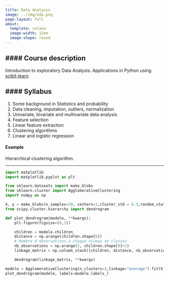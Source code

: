 ```yaml
---
title: Data Analysis
image: ../img/eda.png
page-layout: full
about:
  template: solana
  image-width: 12em
  image-shape: round
---
```


#### **Course description**
---

Introduction to exploratory Data Analysis. Applications in Python using <a href="https://scikit-learn.org/stable/" target="_blank">scikit-learn </a>

#### **Syllabus**
---

1. Some background in Statistics and probability
2. Data cleaning, imputation, outliers, normalization
3. Univariate, bivariate and multivariate data analysis
4. Feature selection
5. Linear feature extraction
5. Clustering algorithms
6. Linear and logistic regression


#### **Example**

 Hierarchical clustering algorithm.

---
```python
import matplotlib
import matplotlib.pyplot as plt

from sklearn.datasets import make_blobs
from sklearn.cluster import AgglomerativeClustering
import numpy as np

X, y = make_blobs(n_samples=50, centers=2,cluster_std = 0.3,random_state=42)
from scipy.cluster.hierarchy import dendrogram

def plot_dendrogram(modele, **kwargs):
    plt.figure(figsize=(8,3))

    children = modele.children_
    distance = np.arange(children.shape[0])
    # Nombre d'observations à chaque niveau de classes
    nb_observations = np.arange(2, children.shape[0]+2)
    linkage_matrix = np.column_stack([children, distance, nb_observations]).astype(float)

    dendrogram(linkage_matrix, **kwargs)

modele = AgglomerativeClustering(n_clusters=3,linkage="average").fit(X)
plot_dendrogram(modele, labels=modele.labels_)
```



